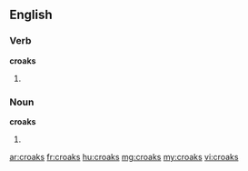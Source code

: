 ==English==
===Verb===
'''croaks'''
# {{third-person singular of|[[croak]]}}


===Noun===
'''croaks'''
# {{plural of|[[croak]]}}

[[ar:croaks]]
[[fr:croaks]]
[[hu:croaks]]
[[mg:croaks]]
[[my:croaks]]
[[vi:croaks]]